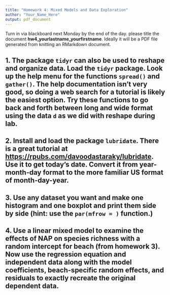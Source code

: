 ```yaml
---
title: "Homework 4: Mixed Models and Data Exploration"
author: "Your_Name_Here"
output: pdf_document
---
```


Turn in via blackboard next Monday by the end of the day. please title the document **hw4_yourlastname_yourfirstname**. Ideally it will be a PDF file generated from knitting an RMarkdown document.

## 1. The package `tidyr` can also be used to reshape and organize data. Load the `tidyr` package. Look up the help menu for the functions `spread()` and `gather()`. The help documentation isn't very good, so doing a web search for a tutorial is likely the easiest option. Try these functions to go back and forth between long and wide format using the data `d` as we did with reshape during lab.


## 2. Install and load the package `lubridate`. There is a great tutorial at [https://rpubs.com/davoodastaraky/lubridate](https://rpubs.com/davoodastaraky/lubridate). Use it to get today's date. Convert it from year-month-day format to the more familiar US format of month-day-year.


## 3. Use any dataset you want and make one histogram and one boxplot and print them side by side (hint: use the `par(mfrow = )` function.)


## 4. Use a linear mixed model to examine the effects of NAP on species richness with a random intercept for beach (from homework 3). Now use the regression equation and independent data along with the model coefficients, beach-specific random effects, and residuals to exactly recreate the original dependent data.